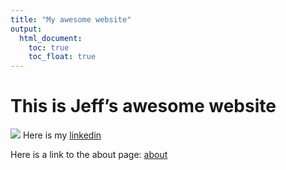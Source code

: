 ```yaml
---
title: "My awesome website"
output: 
  html_document:
    toc: true
    toc_float: true
---
```


# This is Jeff's awesome website

![](https://media.giphy.com/media/drXGoW1iudhKw/giphy.gif)
Here is my [linkedin](https://www.linkedin.com/in/riya-bhilegaonkar/)

Here is a link to the about page:
[about](about.html)